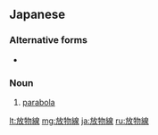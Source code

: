 ==Japanese==
{{ja-kanjitab|ほう|ぶつ|せん|yomi=on}}

===Alternative forms===
* {{l/ja|抛物線}}

===Noun===
{{ja-noun|ほうぶつせん}}

# [[parabola]] {{gloss|a conic section}}

[[lt:放物線]]
[[mg:放物線]]
[[ja:放物線]]
[[ru:放物線]]